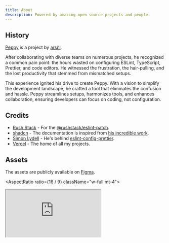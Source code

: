 ```yaml
---
title: About
description: Powered by amazing open source projects and people.
---
```


## History

[Peppy](https://peppy.arsnl.dev) is a project by [arsnl](https://arsnl.dev).

After collaborating with diverse teams on numerous projects, he recognized
a common pain point: the hours wasted on configuring ESLint, TypeScript,
Prettier, and code editors. He witnessed the frustration, the hair-pulling,
and the lost productivity that stemmed from mismatched setups.

This experience ignited his drive to create Peppy. With a vision to
simplify the development landscape, he crafted a tool that eliminates
the confusion and hassle. Peppy streamlines setups, harmonizes tools,
and enhances collaboration, ensuring developers can focus on coding,
not configuration.

## Credits

- [Rush Stack](https://rushstack.io/) - For the [@rushstack/eslint-patch](https://www.npmjs.com/package/@rushstack/eslint-patch).
- [shadcn](https://shadcn.com/) - The documentation is inspired from [his incredible work](https://ui.shadcn.com/).
- [Simon Lydell](https://github.com/lydell) - He's behind [eslint-config-prettier](https://github.com/prettier/eslint-config-prettier).
- [Vercel](https://vercel.com) - The home of all my projects.

## Assets

The assets are publicly available on [Figma](https://www.figma.com/community/file/1270497753079895618).

<AspectRatio ratio={16 / 9} className="w-full mt-4">
  <iframe
    src="https://embed.figma.com/file/1270497753079895618/hf_embed?community_viewer=true&embed_host=arsnl&hub_file_id=1270497753079895618&kind=&viewer=1"
    className="h-full w-full overflow-hidden rounded-lg border bg-muted"
  />
</AspectRatio>

## License

MIT © [arsnl](https://arsnl.dev).
